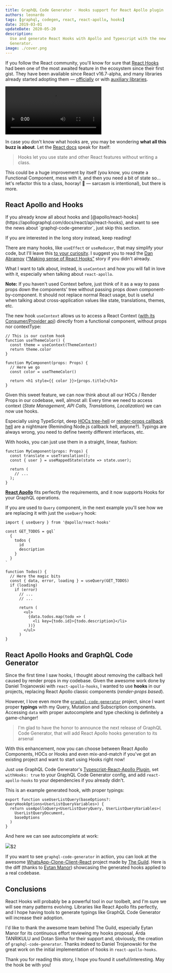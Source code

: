 ```yaml
---
title: GraphQL Code Generator - Hooks support for React Apollo plugin
authors: leonardo
tags: [graphql, codegen, react, react-apollo, hooks]
date: 2019-03-01
updateDate: 2020-05-20
description:
  Use and generate React Hooks with Apollo and Typescript with the new version of GraphQL Code
  Generator.
image: ./cover.png
---
```


If you follow the React community, you'll know for sure that
[React Hooks](https://reactjs.org/docs/hooks-intro.html) had been one of the most awaited feature in
the ecosystem since their first gist. They have been available since React v16.7-alpha, and many
libraries already started adopting them —
[officially](https://react.i18next.com/latest/usetranslation-hook) or with
[auxiliary libraries](https://github.com/facebookincubator/redux-react-hook).

<Video
  src="https://youtube.com/embed/dpw9EHDh2bM"
  title="React Today and Tomorrow and 90% Cleaner React With Hooks"
/>

In case you don't know what hooks are, you may be wondering **what all this buzz is about**. Let the
[React docs](https://reactjs.org/docs/hooks-intro.html) speak for itself:

> Hooks let you use state and other React features without writing a class.

This could be a huge improvement by itself (you know, you create a Functional Component, mess with
it, and then you need a bit of state so... let's refactor this to a class, hooray! 🎉 — sarcasm is
intentional), but there is more.

## React Apollo and Hooks

<Callout>
If you already know all about hooks and [@apollo/react-hooks](https://apollographql.com/docs/react/api/react-hooks), and want to see the news about `graphql-code-generator`, just skip this section.

If you are interested in the long story instead, keep reading!

</Callout>

There are many hooks, like `useEffect` or `useReducer`, that may simplify your code, but I'll leave
this [to your curiosity](https://reactjs.org/docs/hooks-overview.html). I suggest you to read the
[Dan Abramov](https://twitter.com/dan_abramov)
([“Making sense of React Hooks”](https://medium.com/@dan_abramov/making-sense-of-react-hooks-fdbde8803889)
story if you didn't already.

What I want to talk about, instead, is `useContext` and how you will fall in love with it,
especially when talking about `react-apollo`.

**Note:** If you haven't used Context before, just think of it as a way to pass props down the
components' tree without passing props down component-by-component. It should not replace normal
React usage, but is useful when talking about cross-application values like state, translations,
themes, etc.

The new hook `useContext` allows us to access a React Context
([with its Consumer/Provider api](https://reactjs.org/docs/context.html)) directly from a functional
component, without props nor contextType:

```tsx
// This is our custom hook
function useThemeColor() {
  const theme = useContext(ThemeContext)
  return theme.color
}

function MyComponent(props: Props) {
  // Here we go
  const color = useThemeColor()

  return <h1 style={{ color }}>{props.title}</h1>
}
```

Given this sweet feature, we can now think about all our HOCs / Render Props in our codebase, well,
almost all: Every time we need to access context (_State Management, API Calls, Translations,
Localization_) we can now use hooks.

Especially using TypeScript, deep
[HOCs tree-hell](https://reddit.com/r/reactjs/comments/85h93f/higher_order_component_hell) or
[render-props callback hell](https://medium.com/@ntgard/why-i-dont-use-render-props-in-react-10f18abdff11)
are a nightmare (Reminding Node.js callback hell, anyone?). Typings are always wrong, you need to
define twenty different interfaces, etc.

With hooks, you can just use them in a straight, linear, fashion:

```tsx
function MyComponent(props: Props) {
  const translate = useTranslation();
  const { user } = useMappedState(state => state.user);

  return (
    // ...
  );
}
```

[**React Apollo**](https://github.com/apollographql/react-apollo) fits perfectly the requirements,
and it now supports Hooks for your GraphQL operations.

If you are used to `Query` component, in the next example you'll see how we are replacing it with
just the `useQuery` hook:

```tsx
import { useQuery } from '@apollo/react-hooks'

const GET_TODOS = gql`
  {
    todos {
      id
      description
    }
  }
`

function Todos() {
  // Here the magic bits
  const { data, error, loading } = useQuery(GET_TODOS)
  if (loading)
    if (error)
      // ...
      // ...

      return (
        <ul>
          {data.todos.map(todo => (
            <li key={todo.id}>{todo.description}</li>
          ))}
        </ul>
      )
}
```

## React Apollo Hooks and GraphQL Code Generator

Since the first time I saw hooks, I thought about removing the callback hell caused by render props
in my codebase. Given the awesome work done by Daniel Trojanowski with `react-apollo-hooks`, I
wanted to use **hooks** in our projects, replacing React Apollo classic components (_render-props
based_).

However, I love even more the [`graphql-code-generator`](https://graphql-code-generator.com)
project, since I want proper **typings** with my Query, Mutation and Subscription components.
Accessing `data` with proper autocomplete and type checking is definitely a game-changer!

> I'm glad to have the honor to announce the next release of GraphQL Code Generator, that will add
> React Apollo hooks generation to its arsenal

With this enhancement, now you can choose between React Apollo Components, HOCs or Hooks and even
mix-and-match if you've got an existing project and want to start using Hooks right now!

Just use GraphQL Code Generator's
[Typescript-React-Apollo Plugin](https://graphql-code-generator.com/docs/plugins/typescript-react-apollo),
set `withHooks: true` to your GraphQL Code Generator config, and add `react-apollo-hooks` to your
dependencies if you already didn't.

This is an example generated hook, with proper typings:

```tsx
export function useUserListQuery(baseOptions?: QueryHookOptions<UserListQueryVariables>) {
  return useApolloQuery<UserListQueryQuery, UserListQueryVariables>(
    UserListQueryDocument,
    baseOptions
  )
}
```

And here we can see autocomplete at work:

![](./vscode.png)$2

If you want to see `graphql-code-generator` in action, you can look at the awesome
[WhatsApp-Clone-Client-React](https://github.com/Urigo/WhatsApp-Clone-Client-React) project made by
[The Guild](/). Here is the diff (thanks to [Eytan Manor](https://medium.com/u/5a6962cd709e))
showcasing the generated hooks applied to a real codebase.

## Conclusions

React Hooks will probably be a powerful tool in our toolbelt, and I'm sure we will see many patterns
evolving. Libraries like React Apollo fits perfectly, and I hope having tools to generate typings
like GraphQL Code Generator will increase their adoption.

I'd like to thank the awesome team behind The Guild, especially Eytan Manor for its continuous
effort reviewing my hooks proposal, Arda TANRIKULU and Dotan Simha for their support and, obviously,
the creation of `graphql-code-generator`. Thanks indeed to Daniel Trojanowski for the great work on
the initial implementation of hooks in `react-apollo-hooks`.

Thank you for reading this story, I hope you found it useful/interesting. May the hook be with you!
